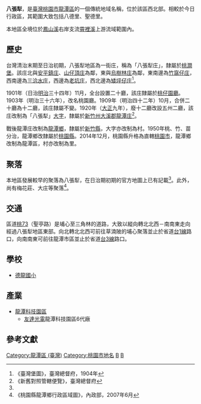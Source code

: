 {{noteTA　
|1 = zh-cn:庄; zh-hk:庄; zh-tw:庄;
}}
'''八張犁'''，是[[臺灣|臺灣]][[桃園市|桃園市]][[龍潭區_(台灣)|龍潭區]]的一個傳統地域名稱，位於該區西北部。相較於今日行政區，其範圍大致包括八德里、聖德里。

本地區全境位於[[鳳山溪|鳳山溪]]右岸支流[[霄裡溪|霄裡溪]]上游流域範圍內。

==歷史==
台灣清治末期至日治初期，八張犁地區為一街庄，稱為「八張犁庄」，隸屬於[[桃澗堡|桃澗堡]]。該庄北與[[安平鎮庄|安平鎮庄]]、[[山仔頂庄|山仔頂庄]]為鄰，東與[[烏樹林庄|烏樹林庄]]為鄰，東南邊為[[竹窩仔庄|竹窩仔庄]]，西南邊為[[三洽水庄|三洽水庄]]，西邊為[[老坑庄|老坑庄]]，西北邊為[[矮坪仔庄|矮坪仔庄]]<ref name="臺灣堡圖">《臺灣堡圖》，臺灣總督府，1904年</ref>。

1901年（日治[[明治|明治]]三十四年）11月，全台設置二十廳，該庄隸屬於[[桃仔園廳|桃仔園廳]]。1903年（明治三十六年），改名桃園廳。1909年（明治四十二年）10月，合併二十廳為十二廳，該庄隸屬不變。1920年（[[大正|大正]]九年），廢十二廳改設五州二廳，該庄改制為「八張犁」[[大字|大字]]，隸屬於[[新竹州|新竹州]][[大溪郡|大溪郡]][[龍潭庄|龍潭庄]]<ref>《新舊對照管轄便覽》，臺灣總督府</ref>。

戰後龍潭庄改制為[[龍潭區_(桃園市)|龍潭鄉]]，隸屬於[[新竹縣|新竹縣]]，大字亦改制為村。1950年桃、竹、苗分治，龍潭鄉改隸屬於[[桃園縣|桃園縣]]。2014年12月，桃園縣升格為直轄[[桃園市|桃園市]]，龍潭鄉改制為龍潭區，村亦改制為里。

==聚落==
本地區發展較早的聚落為八張犁，在日治期初期的官方地圖上已有記載<ref name="臺灣堡圖"/>。此外，尚有梅花莊、大庄等聚落<ref>《桃園縣龍潭鄉行政區域圖》，內政部，2007年6月</ref>。

==交通==
區道[[桃73|桃73]]（聖亭路）是埔心至三角林的道路，大致以縱向轉北北西－南南東走向經過八張犁地區東部。向北轉北北西可前往草湳陂的埔心聚落並止於省道[[台1線|台1線]]路口，向南南東可前往龍潭市區並止於省道[[台3線|台3線]]路口。

==學校==
*[[桃園市龍潭區德龍國民小學|德龍國小]]

==產業==
*[[龍潭科技園區|龍潭科技園區]]
**[[友達光電|友達光電]]龍潭科技園區6代廠

==參考文獻==
{{reflist}}

{{大溪郡}}

[[Category:龍潭區_(臺灣)|Category:龍潭區 (臺灣)]]
[[Category:桃園市地名|Category:桃園市地名]]
[[Category:桃澗堡|B]]
[[Category:大溪郡大字|B]]